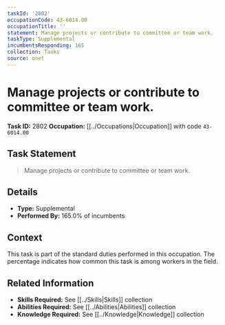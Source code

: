 ```yaml
---
taskId: '2802'
occupationCode: 43-6014.00
occupationTitle: ''
statement: Manage projects or contribute to committee or team work.
taskType: Supplemental
incumbentsResponding: 165
collection: Tasks
source: onet
---
```

# Manage projects or contribute to committee or team work.

**Task ID:** 2802
**Occupation:** [[../Occupations|Occupation]] with code `43-6014.00`

## Task Statement

> Manage projects or contribute to committee or team work.

## Details

- **Type:** Supplemental
- **Performed By:** 165.0% of incumbents

## Context

This task is part of the standard duties performed in this occupation. The percentage indicates how common this task is among workers in the field.

## Related Information

- **Skills Required:** See [[../Skills|Skills]] collection
- **Abilities Required:** See [[../Abilities|Abilities]] collection
- **Knowledge Required:** See [[../Knowledge|Knowledge]] collection
